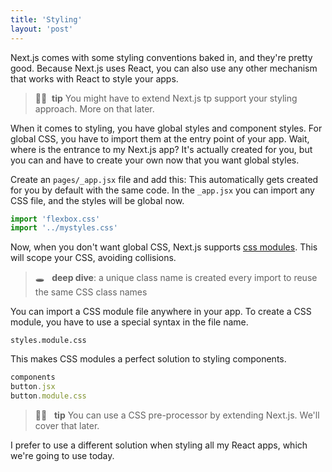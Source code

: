 ```yaml
---
title: 'Styling'
layout: 'post'
---
```


Next.js comes with some styling conventions baked in, and they're pretty good. Because Next.js uses React, you can also use any other mechanism that works with React to style your apps.

> 👍🏾&nbsp;&nbsp;**tip** You might have to extend Next.js tp support your styling approach. More on that later.

When it comes to styling, you have global styles and component styles. For global CSS, you have to import them at the entry point of your app. Wait, where is the entrance to my Next.js app? It's actually created for you, but you can and have to create your own now that you want global styles.

Create an `pages/_app.jsx` file and add this:
This automatically gets created for you by default with the same code. In the `_app.jsx` you can import any CSS file, and the styles will be global now.

```jsx
import 'flexbox.css'
import '../mystyles.css'
```

Now, when you don't want global CSS, Next.js supports [css modules](https://github.com/css-modules/css-modules). This will scope your CSS, avoiding collisions.

> 🕳 &nbsp;&nbsp;**deep dive**: a unique class name is created every import to reuse the same CSS class names

You can import a CSS module file anywhere in your app. To create a CSS module, you have to use a special syntax in the file name.

`styles.module.css`

This makes CSS modules a perfect solution to styling components.

```jsx
components
button.jsx
button.module.css
```

> 👍🏾 &nbsp;&nbsp;**tip** You can use a CSS pre-processor by extending Next.js. We'll cover that later.

I prefer to use a different solution when styling all my React apps, which we're going to use today.
